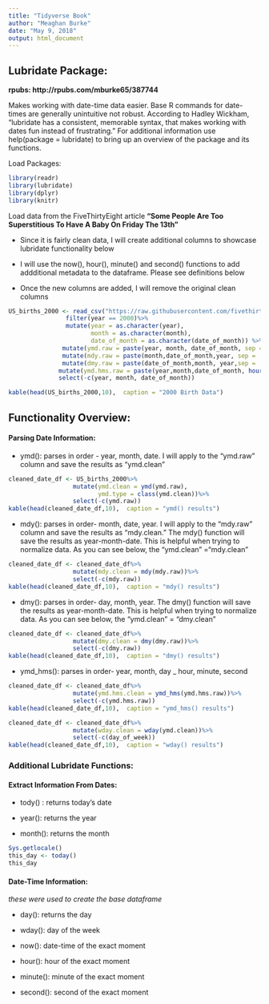 ---
title: "Tidyverse Book"
author: "Meaghan Burke"
date: "May 9, 2018"
output: html_document
---

## Lubridate Package:

**rpubs: http://rpubs.com/mburke65/387744**

Makes working with date-time data easier. Base R commands for date-times are generally unintuitive not robust. According to Hadley Wickham, "lubridate has a consistent, memorable syntax, that makes working with dates fun instead of frustrating."  For additional information use help(package = lubridate) to bring up an overview of the package and its functions.

Load Packages:
```{r , message=FALSE, warning=FALSE}
library(readr)
library(lubridate)
library(dplyr)
library(knitr)
```

Load data from the FiveThirtyEight article **"Some People Are Too Superstitious To Have A Baby On Friday The 13th"**

-  Since it is fairly clean data, I will create additional columns to showcase lubridate functionality below

-  I will use the now(), hour(), minute() and second() functions to add addditional metadata to the dataframe. Please see definitions below

-  Once the new columns are added, I will remove the original clean columns

```{r, message=FALSE, warning=FALSE}
US_births_2000 <- read_csv("https://raw.githubusercontent.com/fivethirtyeight/data/master/births/US_births_1994-2003_CDC_NCHS.csv")%>%
                filter(year == 2000)%>%
                mutate(year = as.character(year),
                       month = as.character(month),
                       date_of_month = as.character(date_of_month)) %>%
               mutate(ymd.raw = paste(year, month, date_of_month, sep = '-'))%>%
               mutate(mdy.raw = paste(month,date_of_month,year, sep = '-'))%>%
               mutate(dmy.raw = paste(date_of_month,month, year,sep = '-'))%>%
              mutate(ymd.hms.raw = paste(year,month,date_of_month, hour(now()), minute(now()), second(now()),sep = '-'))%>%
              select(-c(year, month, date_of_month))

kable(head(US_births_2000,10),  caption = "2000 Birth Data")

```

## Functionality Overview:

#### Parsing Date Information:

-  ymd(): parses in order - year, month, date. I will apply to the "ymd.raw" column and save the results as "ymd.clean"
```{r}
cleaned_date_df <- US_births_2000%>%
                  mutate(ymd.clean = ymd(ymd.raw),
                         ymd.type = class(ymd.clean))%>%
                  select(-c(ymd.raw))
kable(head(cleaned_date_df,10),  caption = "ymd() results")
```


-  mdy(): parses in order- month, date, year. I will apply to the "mdy.raw" column and save the results as "mdy.clean." The mdy() function will save the results as year-month-date. This is helpful when trying to normalize data. As you can see below, the "ymd.clean" ="mdy.clean"
```{r}
cleaned_date_df <- cleaned_date_df%>%
                  mutate(mdy.clean = mdy(mdy.raw))%>%
                  select(-c(mdy.raw))
kable(head(cleaned_date_df,10),  caption = "mdy() results")
```

-  dmy(): parses in order- day, month, year. The dmy() function will save the results as year-month-date. This is helpful when trying to normalize data. As you can see below, the "ymd.clean" = "dmy.clean"
```{r}
cleaned_date_df <- cleaned_date_df%>%
                  mutate(dmy.clean = dmy(dmy.raw))%>%
                  select(-c(dmy.raw))
kable(head(cleaned_date_df,10),  caption = "dmy() results")
```

-  ymd_hms(): parses in order- year, month, day _ hour, minute, second

```{r}
cleaned_date_df <- cleaned_date_df%>%
                  mutate(ymd.hms.clean = ymd_hms(ymd.hms.raw))%>%
                  select(-c(ymd.hms.raw))
kable(head(cleaned_date_df,10),  caption = "ymd_hms() results")
```
```{r}
cleaned_date_df <- cleaned_date_df%>%
                  mutate(wday.clean = wday(ymd.clean))%>%
                  select(-c(day_of_week))
kable(head(cleaned_date_df,10),  caption = "wday() results")
```
### Additional Lubridate Functions:

#### Extract Information From Dates:

-  tody() : returns today's date

-  year(): returns the year

-  month(): returns the month

```{r}
Sys.getlocale()
this_day <- today()
this_day
```
#### Date-Time Information:
*these were used to create the base dataframe*

-  day(): returns the day

-  wday(): day of the week

-  now(): date-time of the exact moment 

-  hour(): hour of the exact moment

-  minute(): minute of the exact moment 

-  second(): second of the exact moment 





